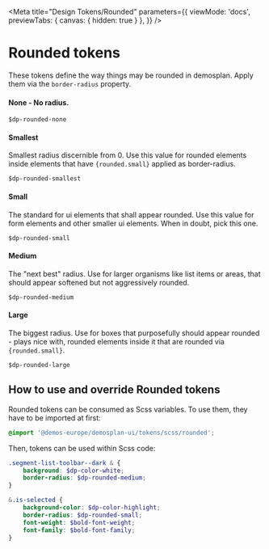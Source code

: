 
<Meta
    title="Design Tokens/Rounded"
    parameters={{
    viewMode: 'docs',
    previewTabs: {
      canvas: {
        hidden: true
      }
    },
    }}
/>


# Rounded tokens

These tokens define the way things may be rounded in demosplan. Apply them via the `border-radius` property.


#### None - No radius.

`$dp-rounded-none`

#### Smallest

Smallest radius discernible from 0. Use this value for rounded elements inside elements that have `{rounded.small}` applied as border-radius.

`$dp-rounded-smallest`

#### Small

The standard for ui elements that shall appear rounded. Use this value for form elements and other smaller ui elements. When in doubt, pick this one.

`$dp-rounded-small`

#### Medium

The "next best" radius. Use for larger organisms like list items or areas, that should appear softened but not aggressively rounded.

`$dp-rounded-medium`

#### Large

The biggest radius. Use for boxes that purposefully should appear rounded - plays nice with, rounded elements inside it that are rounded via `{rounded.small}`.

`$dp-rounded-large`

## How to use and override Rounded tokens

Rounded tokens can be consumed as Scss variables. To use them, they have to be imported at first:

```scss
@import '@demos-europe/demosplan-ui/tokens/scss/rounded';
```

Then, tokens can be used within Scss code:

```scss
.segment-list-toolbar--dark & {
    background: $dp-color-white;
    border-radius: $dp-rounded-medium;
}
```

```scss
&.is-selected {
    background-color: $dp-color-highlight;
    border-radius: $dp-rounded-small;
    font-weight: $bold-font-weight;
    font-family: $bold-font-family;
}
```
